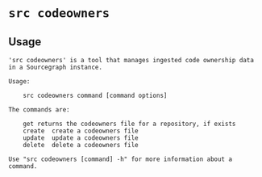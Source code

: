 # `src codeowners`



## Usage

```
'src codeowners' is a tool that manages ingested code ownership data in a Sourcegraph instance.

Usage:

	src codeowners command [command options]

The commands are:

	get	returns the codeowners file for a repository, if exists
	create	create a codeowners file
	update	update a codeowners file
	delete	delete a codeowners file

Use "src codeowners [command] -h" for more information about a command.


```
